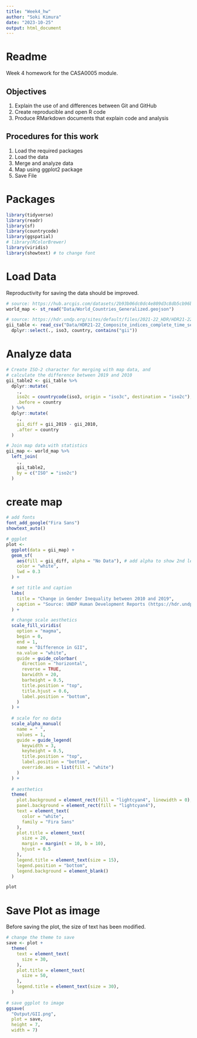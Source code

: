 ```yaml
---
title: "Week4_hw"
author: "Soki Kimura"
date: "2023-10-25"
output: html_document
---
```


# Readme

Week 4 homework for the CASA0005 module.

## Objectives
1. Explain the use of and differences between Git and GitHub
2. Create reproducible and open R code
3. Produce RMarkdown documents that explain code and analysis

## Procedures for this work

1. Load the required packages
2. Load the data
3. Merge and analyze data
4. Map using ggplot2 package
5. Save File

# Packages

```r
library(tidyverse)
library(readr)
library(sf)
library(countrycode)
library(ggspatial)
# library(RColorBrewer)
library(viridis)
library(showtext) # to change font

```


# Load Data

Reproductivity for saving the data should be improved.

```r
# source: https://hub.arcgis.com/datasets/2b93b06dc0dc4e809d3c8db5cb96ba69_0/explore?location=-0.002619%2C0.000000%2C1.00
world_map <- st_read("Data/World_Countries_Generalized.geojson")

# source: https://hdr.undp.org/sites/default/files/2021-22_HDR/HDR21-22_Composite_indices_complete_time_series.csv
gii_table <- read_csv("Data/HDR21-22_Composite_indices_complete_time_series.csv") %>%
  dplyr::select(., iso3, country, contains("gii"))

```

# Analyze data

```r

# Create ISO-2 character for merging with map data, and
# calculate the difference between 2019 and 2010
gii_table2 <- gii_table %>%
  dplyr::mutate(
    .,
    iso2c = countrycode(iso3, origin = "iso3c", destination = "iso2c"),
    .before = country
  ) %>%
  dplyr::mutate(
    .,
    gii_diff = gii_2019 - gii_2010,
    .after = country
  )

# Join map data with statistics
gii_map <- world_map %>%
  left_join(
    .,
    gii_table2,
    by = c("ISO" = "iso2c")
  )


```

# create map

```r
# add fonts
font_add_google("Fira Sans")
showtext_auto()

# ggplot 
plot <- 
  ggplot(data = gii_map) +
  geom_sf(
    aes(fill = gii_diff, alpha = "No Data"), # add alpha to show 2nd legend for NA
    color = "white",
    lwd = 0.3
  ) + 

  # set title and caption
  labs(
    title = "Change in Gender Inequality between 2010 and 2019",
    caption = "Source: UNDP Human Development Reports (https://hdr.undp.org/data-center/documentation-and-downloads)"
  ) +

  # change scale aesthetics
  scale_fill_viridis(
    option = "magma",
    begin = 0,
    end = 1,
    name = "Difference in GII",
    na.value = "white",
    guide = guide_colorbar(
      direction = "horizontal",
      reverse = TRUE,
      barwidth = 20,
      barheight = 0.5,
      title.position = "top",
      title.hjust = 0.6,
      label.position = "bottom",
    )
  ) + 
  
  # scale for no data
  scale_alpha_manual(
    name = " ",
    values = 1,
    guide = guide_legend(
      keywidth = 3,
      keyheight = 0.5,
      title.position = "top",
      label.position = "bottom",
      override.aes = list(fill = "white")
    )
  ) +
  
  # aesthetics
  theme(
    plot.background = element_rect(fill = "lightcyan4", linewidth = 0),
    panel.background = element_rect(fill = "lightcyan4"),
    text = element_text(
      color = "white",
      family = "Fira Sans"
    ),
    plot.title = element_text(
      size = 20,
      margin = margin(t = 10, b = 10),
      hjust = 0.5
    ),
    legend.title = element_text(size = 15),
    legend.position = "bottom",
    legend.background = element_blank()
  ) 

plot
```

# Save Plot as image

Before saving the plot, the size of text has been modified.

```r
# change the theme to save
save <- plot + 
  theme(
    text = element_text(
      size = 30,
    ),
    plot.title = element_text(
      size = 50,
    ),
    legend.title = element_text(size = 30),
  ) 
  
# save ggplot to image
ggsave(
  "Output/GII.png",
  plot = save,
  height = 7,
  width = 7)


```


